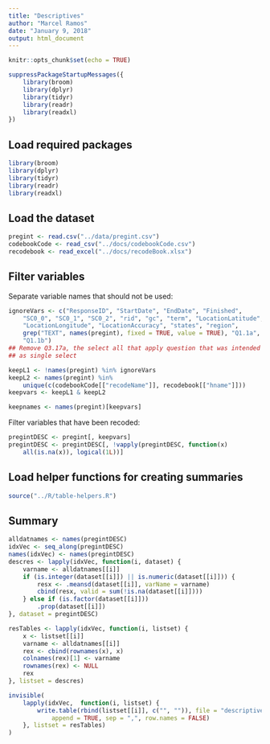 ```yaml
---
title: "Descriptives"
author: "Marcel Ramos"
date: "January 9, 2018"
output: html_document
---
```


```r
knitr::opts_chunk$set(echo = TRUE)
```

```r
suppressPackageStartupMessages({
    library(broom)
    library(dplyr)
    library(tidyr)
    library(readr)
    library(readxl)
})
```

## Load required packages

```r
library(broom)
library(dplyr)
library(tidyr)
library(readr)
library(readxl)
```

## Load the dataset

```r
pregint <- read.csv("../data/pregint.csv")
codebookCode <- read_csv("../docs/codebookCode.csv")
recodebook <- read_excel("../docs/recodeBook.xlsx")
```

## Filter variables

Separate variable names that should not be used:

```r
ignoreVars <- c("ResponseID", "StartDate", "EndDate", "Finished",
    "SC0_0", "SC0_1", "SC0_2", "rid", "gc", "term", "LocationLatitude",
    "LocationLongitude", "LocationAccuracy", "states", "region",
    grep("TEXT", names(pregint), fixed = TRUE, value = TRUE), "Q1.1a",
    "Q1.1b")
## Remove Q3.17a, the select all that apply question that was intended
## as single select

keepL1 <- !names(pregint) %in% ignoreVars
keepL2 <- names(pregint) %in%
    unique(c(codebookCode[["recodeName"]], recodebook[["hname"]]))
keepvars <- keepL1 & keepL2

keepnames <- names(pregint)[keepvars]
```

Filter variables that have been recoded:

```r
pregintDESC <- pregint[, keepvars]
pregintDESC <- pregintDESC[, !vapply(pregintDESC, function(x)
    all(is.na(x)), logical(1L))]
```

## Load helper functions for creating summaries

```r
source("../R/table-helpers.R")
```

## Summary

```r
alldatnames <- names(pregintDESC)
idxVec <- seq_along(pregintDESC)
names(idxVec) <- names(pregintDESC)
descres <- lapply(idxVec, function(i, dataset) {
    varname <- alldatnames[[i]]
    if (is.integer(dataset[[i]]) || is.numeric(dataset[[i]])) {
        resx <- .meansd(dataset[[i]], varName = varname)
        cbind(resx, valid = sum(!is.na(dataset[[i]])))
    } else if (is.factor(dataset[[i]]))
        .prop(dataset[[i]])
}, dataset = pregintDESC)

resTables <- lapply(idxVec, function(i, listset) {
    x <- listset[[i]]
    varname <- alldatnames[[i]]
    rex <- cbind(rownames(x), x)
    colnames(rex)[1] <- varname
    rownames(rex) <- NULL
    rex
}, listset = descres)
```

```r
invisible(
    lapply(idxVec,  function(i, listset) {
        write.table(rbind(listset[[i]], c("", "")), file = "descriptives.csv",
            append = TRUE, sep = ",", row.names = FALSE)
    }, listset = resTables)
)
```

